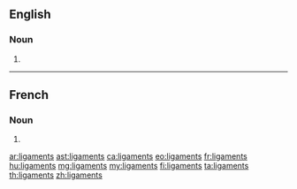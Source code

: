 ==English==

===Noun===
{{head|en|noun plural form}}

# {{plural of|ligament|lang=en}}

----

==French==

===Noun===
{{head|fr|noun plural form|g=m}}

# {{plural of|ligament|lang=fr}}

[[ar:ligaments]]
[[ast:ligaments]]
[[ca:ligaments]]
[[eo:ligaments]]
[[fr:ligaments]]
[[hu:ligaments]]
[[mg:ligaments]]
[[my:ligaments]]
[[fi:ligaments]]
[[ta:ligaments]]
[[th:ligaments]]
[[zh:ligaments]]